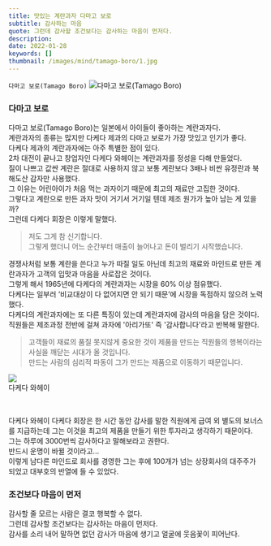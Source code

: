 ```yaml
---
title: 맛있는 계란과자 다마고 보로
subtitle: 감사하는 마음
quote: 그런데 감사할 조건보다는 감사하는 마음이 먼저다.
description: 
date: 2022-01-28
keywords: []
thumbnail: /images/mind/tamago-boro/1.jpg
---
```


`다마고 보로(Tamago Boro)`
![다마고 보로(Tamago Boro)](/images/mind/tamago-boro/1.jpg)

### 다마고 보로

다마고 보로(Tamago Boro)는 일본에서 아이들이 좋아하는 계란과자다.  
계란과자의 종류는 많지만 다케다 제과의 다마고 보로가 가장 맛있고 인기가 좋다.  
다케다 제과의 계란과자에는 아주 특별한 점이 있다.  
2차 대전이 끝나고 창업자인 다케다 와헤이는 계란과자를 정성을 다해 만들었다.  
질이 나쁘고 값싼 계란은 절대로 사용하지 않고 보통 계란보다 3배나 비싼 유정란과 북해도산 감자만 사용했다.  
그 이유는 어린아이가 처음 먹는 과자이기 때문에 최고의 재료만 고집한 것이다.  
그렇다고 계란으로 만든 과자 맛이 거기서 거기일 텐데 제조 원가가 높아 남는 게 있을까?  
그런데 다케다 회장은 이렇게 말했다.  

> 저도 그게 참 신기합니다.  
> 그렇게 했더니 어느 순간부터 매출이 늘어나고 돈이 벌리기 시작했습니다.

경쟁사처럼 보통 계란을 쓴다고 누가 따질 일도 아닌데 최고의 재료와 마인드로 만든 계란과자가 고객의 입맛과 마음을 사로잡은 것이다.  
그렇게 해서 1965년에 다케다의 계란과자는 시장을 60% 이상 점유했다.  
다케다는 일부러 ‘비교대상이 다 없어지면 안 되기 때문’에 시장을 독점하지 않으려 노력했다.  
다케다의 계란과자에는 또 다른 특징이 있는데 계란과자에 감사의 마음을 담은 것이다.  
직원들은 제조과정 전반에 걸쳐 과자에 '아리가또' 즉 '감사합니다'라고 반복해 말한다.  

> 고객들이 재료의 품질 못지않게 중요한 것이 제품을 만드는 직원들의 행복이라는 사실을 깨닫는 시대가 올 것입니다.  
> 만드는 사람의 심리적 파동이 그가 만드는 제품으로 이동하기 때문입니다.

![](https://firebasestorage.googleapis.com/v0/b/mind-kr.appspot.com/o/img%2F94-4.jpg?alt=media&token=2c34f070-6dd5-4b5d-a98f-95410c737a8d)  
다케다 와헤이

  

다케다 와헤이 다케다 회장은 한 시간 동안 감사를 말한 직원에게 급여 외 별도의 보너스를 지급하는데 그는 이것을 최고의 제품을 만들기 위한 투자라고 생각하기 때문이다.  
그는 하루에 3000번씩 감사하다고 말해보라고 권한다.  
반드시 운명이 바뀔 것이라고...  
이렇게 남다른 마인드로 회사를 경영한 그는 후에 100개가 넘는 상장회사의 대주주가 되었고 대부호의 반열에 들 수 있었다.  

### 조건보다 마음이 먼저

감사할 줄 모르는 사람은 결코 행복할 수 없다.  
그런데 감사할 조건보다는 감사하는 마음이 먼저다.  
감사를 소리 내어 말하면 없던 감사가 마음에 생기고 얼굴에 웃음꽃이 피어난다.
